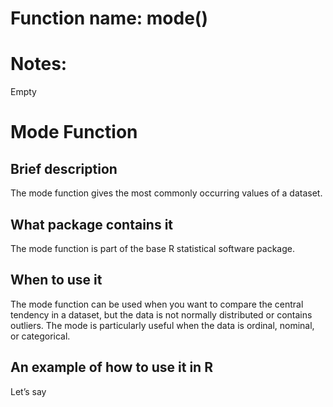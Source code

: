 # Function name: mode()
# Notes:
Empty


# Mode Function 

## Brief description 
The mode function gives the most commonly occurring values of a dataset.

## What package contains it
The mode function is part of the base R statistical software package. 

## When to use it
The mode function can be used when you want to compare the central tendency in a dataset, but the data is not normally distributed or contains outliers. The mode is particularly useful when the data is ordinal, nominal, or categorical.

## An example of how to use it in R
Let's say
